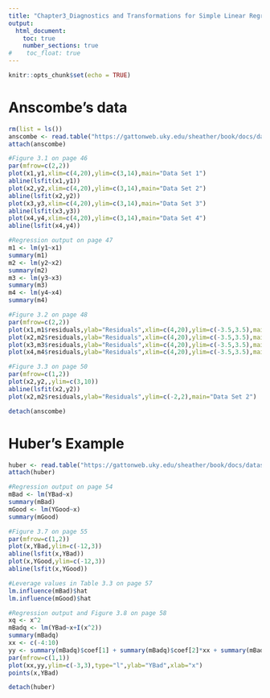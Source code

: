 ```yaml
---
title: "Chapter3_Diagnostics and Transformations for Simple Linear Regression"
output:
  html_document:
    toc: true
    number_sections: true
#    toc_float: true
---
```


```r
knitr::opts_chunk$set(echo = TRUE)
```

# Anscombe’s data



```r
rm(list = ls())
anscombe <- read.table("https://gattonweb.uky.edu/sheather/book/docs/datasets/anscombe.txt",header=TRUE)
attach(anscombe)

#Figure 3.1 on page 46
par(mfrow=c(2,2))
plot(x1,y1,xlim=c(4,20),ylim=c(3,14),main="Data Set 1")
abline(lsfit(x1,y1))
plot(x2,y2,xlim=c(4,20),ylim=c(3,14),main="Data Set 2")
abline(lsfit(x2,y2))
plot(x3,y3,xlim=c(4,20),ylim=c(3,14),main="Data Set 3")
abline(lsfit(x3,y3))
plot(x4,y4,xlim=c(4,20),ylim=c(3,14),main="Data Set 4")
abline(lsfit(x4,y4))

#Regression output on page 47
m1 <- lm(y1~x1)
summary(m1)
m2 <- lm(y2~x2)
summary(m2)
m3 <- lm(y3~x3)
summary(m3)
m4 <- lm(y4~x4)
summary(m4)

#Figure 3.2 on page 48
par(mfrow=c(2,2))
plot(x1,m1$residuals,ylab="Residuals",xlim=c(4,20),ylim=c(-3.5,3.5),main="Data Set 1")
plot(x2,m2$residuals,ylab="Residuals",xlim=c(4,20),ylim=c(-3.5,3.5),main="Data Set 2")
plot(x3,m3$residuals,ylab="Residuals",xlim=c(4,20),ylim=c(-3.5,3.5),main="Data Set 3")
plot(x4,m4$residuals,ylab="Residuals",xlim=c(4,20),ylim=c(-3.5,3.5),main="Data Set 4")

#Figure 3.3 on page 50
par(mfrow=c(1,2))
plot(x2,y2,,ylim=c(3,10))
abline(lsfit(x2,y2))
plot(x2,m2$residuals,ylab="Residuals",ylim=c(-2,2),main="Data Set 2")

detach(anscombe)
```


# Huber's Example
```r
huber <- read.table("https://gattonweb.uky.edu/sheather/book/docs/datasets/huber.txt",header=TRUE)
attach(huber)

#Regression output on page 54
mBad <- lm(YBad~x)
summary(mBad)
mGood <- lm(YGood~x)
summary(mGood)

#Figure 3.7 on page 55
par(mfrow=c(1,2))
plot(x,YBad,ylim=c(-12,3))
abline(lsfit(x,YBad))
plot(x,YGood,ylim=c(-12,3))
abline(lsfit(x,YGood))

#Leverage values in Table 3.3 on page 57
lm.influence(mBad)$hat
lm.influence(mGood)$hat

#Regression output and Figure 3.8 on page 58
xq <- x^2
mBadq <- lm(YBad~x+I(x^2))
summary(mBadq)
xx <- c(-4:10)
yy <- summary(mBadq)$coef[1] + summary(mBadq)$coef[2]*xx + summary(mBadq)$coef[3]*xx^2
par(mfrow=c(1,1))
plot(xx,yy,ylim=c(-3,3),type="l",ylab="YBad",xlab="x")
points(x,YBad)

detach(huber)
```

